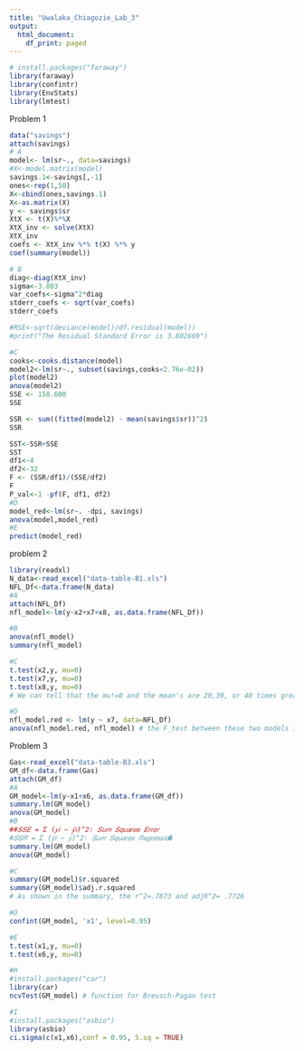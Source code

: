 ---
title: "Uwalaka_Chiagozie_Lab_3"
output:
  html_document:
    df_print: paged
---

```{r}
# install.packages("faraway")
library(faraway)
library(confintr)
library(EnvStats)
library(lmtest)
```


Problem 1

```{r}
data("savings")
attach(savings)
# A
model<- lm(sr~., data=savings)
#X<-model.matrix(model)
savings.1<-savings[,-1]
ones<-rep(1,50)
X<-cbind(ones,savings.1)
X<-as.matrix(X)
y <- savings$sr
XtX <- t(X)%*%X
XtX_inv <- solve(XtX) 
XtX_inv
coefs <- XtX_inv %*% t(X) %*% y 
coef(summary(model))

# B 
diag<-diag(XtX_inv)
sigma<-3.803
var_coefs<-sigma^2*diag
stderr_coefs <- sqrt(var_coefs)
stderr_coefs

#RSE<-sqrt(deviance(model)/df.residual(model))
#print("The Residual Standard Error is 3.802669") 

#C
cooks<-cooks.distance(model)
model2<-lm(sr~., subset(savings,cooks<2.76e-02))
plot(model2)
anova(model2)
SSE <- 158.600
SSE

SSR <- sum((fitted(model2) - mean(savings$sr))^2)
SSR

SST<-SSR+SSE
SST
df1<-4
df2<-32
F <- (SSR/df1)/(SSE/df2)
F
P_val<-1 -pf(F, df1, df2)
#D 
model_red<-lm(sr~. -dpi, savings)
anova(model,model_red)
#E
predict(model_red)

```


problem 2
```{r}
library(readxl)
N_data<-read_excel("data-table-B1.xls")
NFL_Df<-data.frame(N_data)
#A
attach(NFL_Df)
nfl_model<-lm(y~x2+x7+x8, as.data.frame(NFL_Df))

#B
anova(nfl_model)
summary(nfl_model)

#C
t.test(x2,y, mu=0)
t.test(x7,y, mu=0)
t.test(x8,y, mu=0)
# We can tell that the mu!=0 and the mean's are 20,30, or 40 times greater than the y value.

#D
nfl_model.red <- lm(y ~ x7, data=NFL_Df)
anova(nfl_model.red, nfl_model) # the F_test between these two models in 27.455 and the F_test is less than 2x the t_test.

```

Problem 3
```{r}
Gas<-read_excel("data-table-B3.xls")
GM_df<-data.frame(Gas)
attach(GM_df)
#A
GM_model<-lm(y~x1+x6, as.data.frame(GM_df))
summary.lm(GM_model)
anova(GM_model)
#B
##𝑆𝑆𝐸 = Σ (𝑦𝑖 − 𝑦̂𝑖)^2∶ 𝑆𝑢𝑚 𝑆𝑞𝑢𝑎𝑟𝑒𝑠 𝐸𝑟𝑟𝑜𝑟
#𝑆𝑆𝑅 = Σ (𝑦̂𝑖 − 𝑦̅)^2∶ 𝑆𝑢𝑚 𝑆𝑞𝑢𝑎𝑟𝑒𝑠 𝑅𝑒𝑔𝑟𝑒𝑠𝑠𝑖𝑜�
summary.lm(GM_model)
anova(GM_model)

#C
summary(GM_model)$r.squared 
summary(GM_model)$adj.r.squared
# As shown in the summary, the r^2=.7873 and adjR^2= .7726 

#D
confint(GM_model, 'x1', level=0.95)

#E
t.test(x1,y, mu=0)
t.test(x6,y, mu=0)

#H
#install.packages("car")
library(car)
ncvTest(GM_model) # function for Breusch-Pagan test

#I
#install.packages("asbio")
library(asbio)
ci.sigma(c(x1,x6),conf = 0.95, S.sq = TRUE)
```


